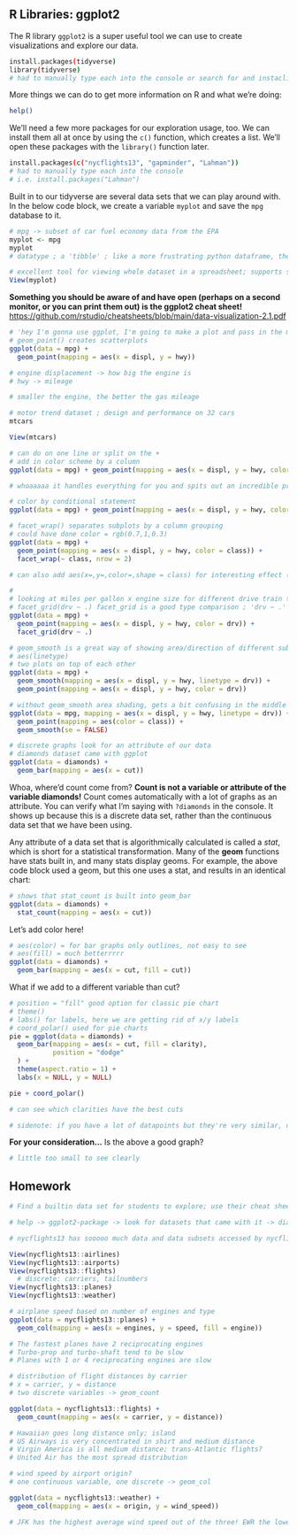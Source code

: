 ## **R Libraries: ggplot2**

The R library `ggplot2` is a super useful tool we can use to create visualizations and explore our data.

```bash
install.packages(tidyverse)
library(tidyverse)
# had to manually type each into the console or search for and instaclick on in 'packages'
```

More things we can do to get more information on R and what we're doing:

```bash
help()
```

We'll need a few more packages for our exploration usage, too. We can install them all at once by using the `c()` function, which creates a list. We'll open these packages with the `library()` function later.

```bash
install.packages(c("nycflights13", "gapminder", "Lahman"))
# had to manually type each into the console
# i.e. install.packages("Lahman")
```

Built in to our tidyverse are several data sets that we can play around with. In the below code block, we create a variable `myplot` and save the `mpg` database to it.

```r
# mpg -> subset of car fuel economy data from the EPA
myplot <- mpg
myplot
# datatype ; a 'tibble' ; like a more frustrating python dataframe, they complain about things that dataframes don't, however it is nice because it complains up front so we can fix things instead of doing it during a presentation in front of our bosses

# excellent tool for viewing whole dataset in a spreadsheet; supports sorting by column and searching
View(myplot)
```

**Something you should be aware of and have open (perhaps on a second monitor, or you can print them out) is the ggplot2 cheat sheet!** <https://github.com/rstudio/cheatsheets/blob/main/data-visualization-2.1.pdf>

```r
# 'hey I'm gonna use ggplot, I'm going to make a plot and pass in the mpg dataset for my data
# geom_point() creates scatterplots
ggplot(data = mpg) +
  geom_point(mapping = aes(x = displ, y = hwy))

# engine displacement -> how big the engine is
# hwy -> mileage

# smaller the engine, the better the gas mileage
```

```r
# motor trend dataset ; design and performance on 32 cars
mtcars 

View(mtcars)
```

```r
# can do on one line or split on the +
# add in color scheme by a column
ggplot(data = mpg) + geom_point(mapping = aes(x = displ, y = hwy, color = class))

# whoaaaaa it handles everything for you and spits out an incredible pretty graph
```

```r
# color by conditional statement
ggplot(data = mpg) + geom_point(mapping = aes(x = displ, y = hwy, color = displ < 5))
```

```r
# facet_wrap() separates subplots by a column grouping
# could have done color = rgb(0.7,1,0.3)
ggplot(data = mpg) +
  geom_point(mapping = aes(x = displ, y = hwy, color = class)) +
  facet_wrap(~ class, nrow = 2)

# can also add aes(x=,y=,color=,shape = class) for interesting effect (only 6 default symbols however, can specify a manual shape)
```

```r
# 
# looking at miles per gallon x engine size for different drive train types
# facet_grid(drv ~ .) facet_grid is a good type comparison ; 'drv ~ .' = use all drive trains
ggplot(data = mpg) +
  geom_point(mapping = aes(x = displ, y = hwy, color = drv)) +
  facet_grid(drv ~ .)
```

```r
# geom_smooth is a great way of showing area/direction of different subsets in a graph
# aes(linetype)
# two plots on top of each other
ggplot(data = mpg) + 
  geom_smooth(mapping = aes(x = displ, y = hwy, linetype = drv)) +
  geom_point(mapping = aes(x = displ, y = hwy, color = drv))

# without geom_smooth area shading, gets a bit confusing in the middle
ggplot(data = mpg, mapping = aes(x = displ, y = hwy, linetype = drv)) +
  geom_point(mapping = aes(color = class)) +
  geom_smooth(se = FALSE)
```

```r
# discrete graphs look for an attribute of our data
# diamonds dataset came with ggplot
ggplot(data = diamonds) +
  geom_bar(mapping = aes(x = cut))
```

Whoa, where'd count come from? **Count is not a variable or attribute of the variable diamonds!** Count comes automatically with a lot of graphs as an attribute. You can verify what I'm saying with `?diamonds` in the console. It shows up because this is a discrete data set, rather than the continuous data set that we have been using.

Any attribute of a data set that is algorithmically calculated is called a *stat*, which is short for a statistical transformation. Many of the **geom** functions have stats built in, and many stats display geoms. For example, the above code block used a geom, but this one uses a stat, and results in an identical chart:

```r
# shows that stat_count is built into geom_bar
ggplot(data = diamonds) +
  stat_count(mapping = aes(x = cut))
```

Let's add color here!

```r
# aes(color) = for bar graphs only outlines, not easy to see
# aes(fill) = much betterrrrr
ggplot(data = diamonds) +
  geom_bar(mapping = aes(x = cut, fill = cut))
```

What if we add to a different variable than cut?

```r
# position = "fill" good option for classic pie chart
# theme()
# labs() for labels, here we are getting rid of x/y labels
# coord_polar() used for pie charts
pie = ggplot(data = diamonds) +
  geom_bar(mapping = aes(x = cut, fill = clarity),
           position = "dodge"
  ) +
  theme(aspect.ratio = 1) +
  labs(x = NULL, y = NULL)

pie + coord_polar()

# can see which clarities have the best cuts

# sidenote: if you have a lot of datapoints but they're very similar, use geom_jitter() and it will move points around to show the minute differences and densities
```

**For your consideration...** Is the above a good graph?

```r
# little too small to see clearly
```

## Homework

```r
# Find a builtin data set for students to explore; use their cheat sheet from stats to label continuous and discrete data; Use graphs to tell me things about 3 datsets

# help -> ggplot2-package -> look for datasets that came with it -> diamonds, mpg, txhousing

# nycflights13 has sooooo much data and data subsets accessed by nycflights::subset (will fill in options, there are 5)

View(nycflights13::airlines)
View(nycflights13::airports)
View(nycflights13::flights)
  # discrete: carriers, tailnumbers
View(nycflights13::planes)
View(nycflights13::weather)

```

```r
# airplane speed based on number of engines and type
ggplot(data = nycflights13::planes) +
  geom_col(mapping = aes(x = engines, y = speed, fill = engine))

# The fastest planes have 2 reciprocating engines
# Turbo-prop and turbo-shaft tend to be slow
# Planes with 1 or 4 reciprocating engines are slow
```

```r
# distribution of flight distances by carrier
# x = carrier, y = distance
# two discrete variables -> geom_count

ggplot(data = nycflights13::flights) +
  geom_count(mapping = aes(x = carrier, y = distance))

# Hawaiian goes long distance only; island
# US Airways is very concentrated in shirt and medium distance
# Virgin America is all medium distance; trans-Atlantic flights?
# United Air has the most spread distribution
```

```r
# wind speed by airport origin?
# one continuous variable, one discrete -> geom_col

ggplot(data = nycflights13::weather) +
  geom_col(mapping = aes(x = origin, y = wind_speed))

# JFK has the highest average wind speed out of the three! EWR the lowest
```
